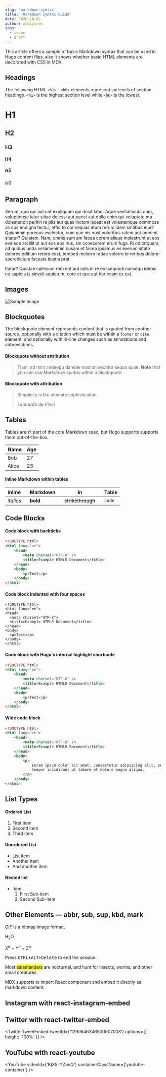 ```yaml
---
slug: 'markdown-syntax'
title: 'Markdown Syntax Guide'
date: 2020-10-02
author: albizures
tags:
  - issue
  - draft
---
```


This article offers a sample of basic Markdown syntax that can be used in Hugo content files, also it shows whether basic HTML elements are decorated with CSS in MDX.

## Headings

The following HTML `<h1>`—`<h6>` elements represent six levels of section headings. `<h1>` is the highest section level while `<h6>` is the lowest.

# H1

## H2

### H3

#### H4

##### H5

###### H6

## Paragraph

Xerum, quo qui aut unt expliquam qui dolut labo. Aque venitatiusda cum, voluptionse latur sitiae dolessi aut parist aut dollo enim qui voluptate ma dolestendit peritin re plis aut quas inctum laceat est volestemque commosa as cus endigna tectur, offic to cor sequas etum rerum idem sintibus eiur? Quianimin porecus evelectur, cum que nis nust voloribus ratem aut omnimi, sitatur? Quiatem. Nam, omnis sum am facea corem alique molestrunt et eos evelece arcillit ut aut eos eos nus, sin conecerem erum fuga. Ri oditatquam, ad quibus unda veliamenimin cusam et facea ipsamus es exerum sitate dolores editium rerore eost, temped molorro ratiae volorro te reribus dolorer sperchicium faceata tiustia prat.

Itatur? Quiatae cullecum rem ent aut odis in re eossequodi nonsequ idebis ne sapicia is sinveli squiatum, core et que aut hariosam ex eat.

## Images

![Sample Image](/images/600x300.png)

## Blockquotes

The blockquote element represents content that is quoted from another source, optionally with a citation which must be within a `footer` or `cite` element, and optionally with in-line changes such as annotations and abbreviations.

#### Blockquote without attribution

> Tiam, ad mint andaepu dandae nostion secatur sequo quae.
> **Note** that you can use _Markdown syntax_ within a blockquote.

#### Blockquote with attribution

> Simplicity is the ultimate sophistication.
>
> <cite>Leonardo da Vinci</cite>

## Tables

Tables aren't part of the core Markdown spec, but Hugo supports supports them out-of-the-box.

| Name  | Age |
| ----- | --- |
| Bob   | 27  |
| Alice | 23  |

#### Inline Markdown within tables

<div style={{"overflowX": "auto"}}>


| Inline&nbsp;&nbsp;&nbsp; | Markdown&nbsp;&nbsp;&nbsp; | In&nbsp;&nbsp;&nbsp;                | Table  |
| ------------------------ | -------------------------- | ----------------------------------- | ------ |
| _italics_                | **bold**                   | ~~strikethrough~~&nbsp;&nbsp;&nbsp; | `code` |

</div>


## Code Blocks

#### Code block with backticks

```html
<!DOCTYPE html>
<html lang="en">
	<head>
		<meta charset="UTF-8" />
		<title>Example HTML5 Document</title>
	</head>
	<body>
		<p>Test</p>
	</body>
</html>
```

#### Code block indented with four spaces

    <!DOCTYPE html>
    <html lang="en">
    <head>
      <meta charset="UTF-8">
      <title>Example HTML5 Document</title>
    </head>
    <body>
      <p>Test</p>
    </body>
    </html>

#### Code block with Hugo's internal highlight shortcode

```html
<!DOCTYPE html>
<html lang="en">
	<head>
		<meta charset="UTF-8" />
		<title>Example HTML5 Document</title>
	</head>
	<body>
		<p>Test</p>
	</body>
</html>
```

#### Wide code block

```html
<!DOCTYPE html>
<html lang="en">
	<head>
		<meta charset="UTF-8" />
		<title>Example HTML5 Document</title>
	</head>
	<body>
		<p>
			Lorem ipsum dolor sit amet, consectetur adipiscing elit, sed do eiusmod
			tempor incididunt ut labore et dolore magna aliqua.
		</p>
	</body>
</html>
```

## List Types

#### Ordered List

1. First item
2. Second item
3. Third item

#### Unordered List

- List item
- Another item
- And another item

#### Nested list

- Item
  1. First Sub-item
  2. Second Sub-item

## Other Elements — abbr, sub, sup, kbd, mark

<p>
	<abbr title="Graphics Interchange Format">GIF</abbr> is a bitmap image format.
</p>

H<sub>2</sub>O

X<sup>n</sup> + Y<sup>n</sup> = Z<sup>n</sup>

Press <kbd><kbd>CTRL</kbd>+<kbd>ALT</kbd>+<kbd>Delete</kbd></kbd> to end the session.

Most <mark>salamanders</mark> are nocturnal, and hunt for insects, worms, and other small creatures.

MDX supports to import React component and embed it directly as markdown content.

## Instagram with react-instagram-embed


<InstagramEmbed
	url="https://www.instagram.com/p/CFjxKknnM97/"
	maxWidth="100%"
/>

## Twitter with react-twitter-embed


<TwitterTweetEmbed
	tweetId={'1290646346500907008'}
	options={{ height: '100%' }}
/>

## YouTube with react-youtube


<YouTube videoId={'KjX5llYZ5eQ'} containerClassName={'youtube-container'} />
